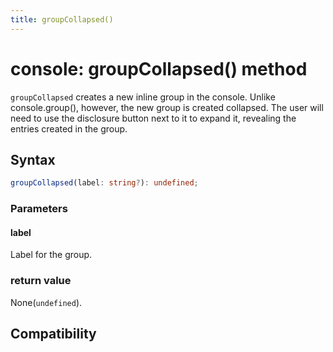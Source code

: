 ```yaml
---
title: groupCollapsed()
---
```


# console: groupCollapsed() method

`groupCollapsed` creates a new inline group in the console. Unlike console.group(), however, the new group is created collapsed. The user will need to use the disclosure button next to it to expand it, revealing the entries created in the group.

## Syntax

```ts
groupCollapsed(label: string?): undefined;
```

### Parameters

#### label

Label for the group.

### return value

None(`undefined`).

## Compatibility


<LegacyCompatTable metadata="lynx-api/global/console/groupCollapsed" />
